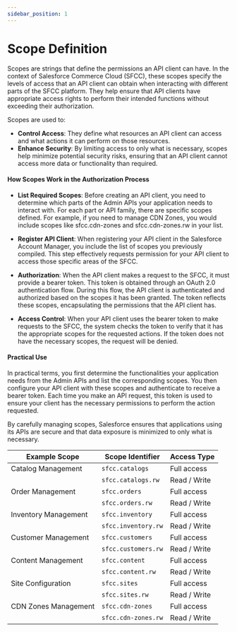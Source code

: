 ```yaml
---
sidebar_position: 1
---
```


# Scope Definition

Scopes are strings that define the permissions an API client can have. In the context of Salesforce Commerce Cloud (SFCC), these scopes specify the levels of access that an API client can obtain when interacting with different parts of the SFCC platform. They help ensure that API clients have appropriate access rights to perform their intended functions without exceeding their authorization.

Scopes are used to:

- **Control Access**: They define what resources an API client can access and what actions it can perform on those resources.
- **Enhance Security**: By limiting access to only what is necessary, scopes help minimize potential security risks, ensuring that an API client cannot access more data or functionality than required.

#### How Scopes Work in the Authorization Process

- **List Required Scopes**: Before creating an API client, you need to determine which parts of the Admin APIs your application needs to interact with. For each part or API family, there are specific scopes defined. For example, if you need to manage CDN Zones, you would include scopes like sfcc.cdn-zones and sfcc.cdn-zones.rw in your list.

- **Register API Client**: When registering your API client in the Salesforce Account Manager, you include the list of scopes you previously compiled. This step effectively requests permission for your API client to access those specific areas of the SFCC.

- **Authorization**: When the API client makes a request to the SFCC, it must provide a bearer token. This token is obtained through an OAuth 2.0 authentication flow. During this flow, the API client is authenticated and authorized based on the scopes it has been granted. The token reflects these scopes, encapsulating the permissions that the API client has.

- **Access Control**: When your API client uses the bearer token to make requests to the SFCC, the system checks the token to verify that it has the appropriate scopes for the requested actions. If the token does not have the necessary scopes, the request will be denied.

#### Practical Use

In practical terms, you first determine the functionalities your application needs from the Admin APIs and list the corresponding scopes. You then configure your API client with these scopes and authenticate to receive a bearer token. Each time you make an API request, this token is used to ensure your client has the necessary permissions to perform the action requested.

By carefully managing scopes, Salesforce ensures that applications using its APIs are secure and that data exposure is minimized to only what is necessary.

| Example Scope        | Scope Identifier    | Access Type  |
| -------------------- | ------------------- | ------------ |
| Catalog Management   | `sfcc.catalogs`     | Full access  |
|                      | `sfcc.catalogs.rw`  | Read / Write |
| Order Management     | `sfcc.orders`       | Full access  |
|                      | `sfcc.orders.rw`    | Read / Write |
| Inventory Management | `sfcc.inventory`    | Full access  |
|                      | `sfcc.inventory.rw` | Read / Write |
| Customer Management  | `sfcc.customers`    | Full access  |
|                      | `sfcc.customers.rw` | Read / Write |
| Content Management   | `sfcc.content`      | Full access  |
|                      | `sfcc.content.rw`   | Read / Write |
| Site Configuration   | `sfcc.sites`        | Full access  |
|                      | `sfcc.sites.rw`     | Read / Write |
| CDN Zones Management | `sfcc.cdn-zones`    | Full access  |
|                      | `sfcc.cdn-zones.rw` | Read / Write |
